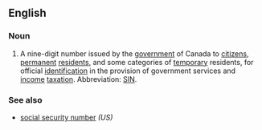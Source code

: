 ==English==
{{wikipedia}}

===Noun===
{{en-noun|head=[[social]] [[insurance]] [[number]]}}

# {{context|Canada}} A nine-digit number issued by the [[government]] of Canada to [[citizen]]s, [[permanent]] [[resident]]s, and some categories of [[temporary]] residents, for official [[identification]] in the provision of government services and [[income]] [[taxation]].  Abbreviation: [[SIN]].

===See also===
*[[social security number]] ''(US)''